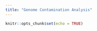 ```yaml
---
title: "Genome Contamination Analysis"
---
```


```r
knitr::opts_chunk$set(echo = TRUE)
```

